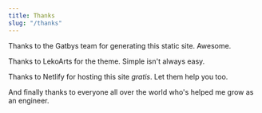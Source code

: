```yaml
---
title: Thanks
slug: "/thanks"
---
```


Thanks to the <Link href='https://www.gatsbyjs.com/'>Gatbys</Link> team for generating this static site. Awesome.

Thanks to <Link href='https://github.com/LekoArts/'>LekoArts</Link> for the theme. Simple isn't always easy.

Thanks to <Link href='https://www.netlify.com/'>Netlify</Link> for hosting this site *gratis*. Let them help you too.

And finally thanks to everyone all over the world who's helped me grow as an engineer.
